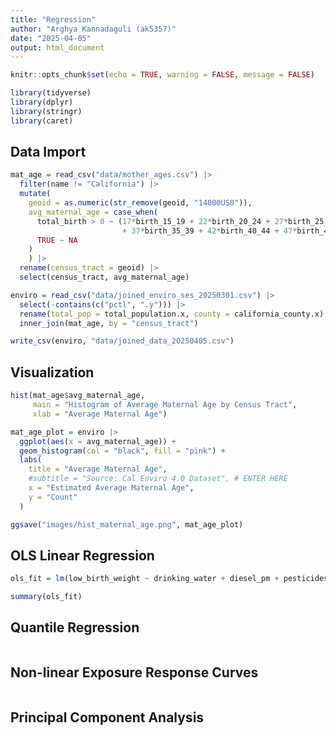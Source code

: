 ```yaml
---
title: "Regression"
author: "Arghya Kannadaguli (ak5357)"
date: "2025-04-05"
output: html_document
---
```


```r
knitr::opts_chunk$set(echo = TRUE, warning = FALSE, message = FALSE)

library(tidyverse)
library(dplyr)
library(stringr)
library(caret)
```

## **Data Import**

```r
mat_age = read_csv("data/mother_ages.csv") |> 
  filter(name != "California") |> 
  mutate(
    geoid = as.numeric(str_remove(geoid, "14000US0")),
    avg_maternal_age = case_when(
      total_birth > 0 ~ (17*birth_15_19 + 22*birth_20_24 + 27*birth_25_29 + 32*birth_30_34
                         + 37*birth_35_39 + 42*birth_40_44 + 47*birth_45_50)/total_birth,
      TRUE ~ NA
    )
    ) |>
  rename(census_tract = geoid) |> 
  select(census_tract, avg_maternal_age)

enviro = read_csv("data/joined_enviro_ses_20250301.csv") |> 
  select(-contains(c("pctl", ".y"))) |> 
  rename(total_pop = total_population.x, county = california_county.x) |> 
  inner_join(mat_age, by = "census_tract")

write_csv(enviro, "data/joined_data_20250405.csv")
```

## **Visualization**

```r
hist(mat_age$avg_maternal_age,
     main = "Histogram of Average Maternal Age by Census Tract",
     xlab = "Average Maternal Age")

mat_age_plot = enviro |> 
  ggplot(aes(x = avg_maternal_age)) + 
  geom_histogram(col = "black", fill = "pink") +
  labs(
    title = "Average Maternal Age",
    #subtitle = "Source: Cal Enviro 4.0 Dataset", # ENTER HERE
    x = "Estimated Average Maternal Age",
    y = "Count"
  )

ggsave("images/hist_maternal_age.png", mat_age_plot)
```


## **OLS Linear Regression**

```r
ols_fit = lm(low_birth_weight ~ drinking_water + diesel_pm + pesticides + poverty + lead + pm2_5 + avg_maternal_age, data = enviro)

summary(ols_fit)
```

## **Quantile Regression**

```r

```

## **Non-linear Exposure Response Curves**

```r

```

## **Principal Component Analysis**

```r

```





